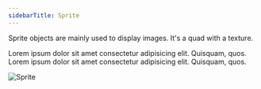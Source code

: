 ```yaml
---
sidebarTitle: Sprite
---
```



<ScriptHeader
    title="Sprite"
    extendsClass="PIXI.Sprite"
    extendsClassLink="https://pixijs.download/dev/docs/scene.CullingMixinConstructor.html"
    implementsClass="StudioObject2D"
    implementsClassLink="/studio-docs/scripting/objects/studioObject2D"
/>

Sprite objects are mainly used to display images. It's a quad with a texture.

Lorem ipsum dolor sit amet consectetur adipisicing elit. Quisquam, quos. Lorem ipsum dolor sit amet consectetur adipisicing elit. Quisquam, quos.

<Image src="/studio-docs/sprite.png" alt="Sprite" width={500} height={500} />
